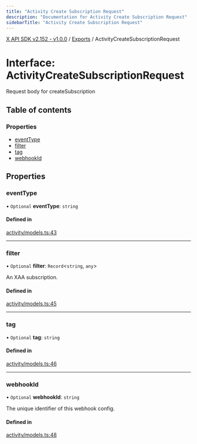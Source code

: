 ```yaml
---
title: "Activity Create Subscription Request"
description: "Documentation for Activity Create Subscription Request"
sidebarTitle: "Activity Create Subscription Request"
---
```


[X API SDK v2.152 - v1.0.0](../README.md) / [Exports](../modules.md) / ActivityCreateSubscriptionRequest

# Interface: ActivityCreateSubscriptionRequest

Request body for createSubscription

## Table of contents

### Properties

- [eventType](ActivityCreateSubscriptionRequest.md#eventtype)
- [filter](ActivityCreateSubscriptionRequest.md#filter)
- [tag](ActivityCreateSubscriptionRequest.md#tag)
- [webhookId](ActivityCreateSubscriptionRequest.md#webhookid)

## Properties

### eventType

• `Optional` **eventType**: `string`

#### Defined in

[activity/models.ts:43](https://github.com/xdevplatform/xdk/blob/ad4172ef5f68f089e0f077a190b271016dd35bf7/xdk/typescript/src/activity/models.ts#L43)

___

### filter

• `Optional` **filter**: `Record`\<`string`, `any`\>

An XAA subscription.

#### Defined in

[activity/models.ts:45](https://github.com/xdevplatform/xdk/blob/ad4172ef5f68f089e0f077a190b271016dd35bf7/xdk/typescript/src/activity/models.ts#L45)

___

### tag

• `Optional` **tag**: `string`

#### Defined in

[activity/models.ts:46](https://github.com/xdevplatform/xdk/blob/ad4172ef5f68f089e0f077a190b271016dd35bf7/xdk/typescript/src/activity/models.ts#L46)

___

### webhookId

• `Optional` **webhookId**: `string`

The unique identifier of this webhook config.

#### Defined in

[activity/models.ts:48](https://github.com/xdevplatform/xdk/blob/ad4172ef5f68f089e0f077a190b271016dd35bf7/xdk/typescript/src/activity/models.ts#L48)
